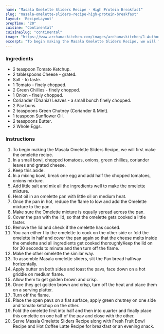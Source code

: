 ---
name: "Masala Omelette Sliders Recipe - High Protein Breakfast"
slug: "masala-omelette-sliders-recipe-high-protein-breakfast"
layout: 'RecipeLayout'
prepTime: "20"
cuisine: "Continental"
cuisineSlug: "continental"
image: "https://www.archanaskitchen.com/images/archanaskitchen/1-Author/sneha-archanaskitchen.com/Masala_Omelette_Sliders_Recipe_.jpg"
excerpt: "To begin making the Masala Omelette Sliders Recipe, we will first make the omelette recipe"
---

### Ingredients

- 2 teaspoon Tomato Ketchup.
- 2 tablespoons Cheese - grated.
- Salt - to taste.
- 1 Tomato - finely chopped.
- 2 Green Chillies - finely chopped.
- 1 Onion - finely chopped.
- Coriander (Dhania) Leaves - a small bunch finely chopped.
- 2 Pav buns.
- 2 teaspoons Green Chutney (Coriander & Mint).
- 1 teaspoon Sunflower Oil.
- 2 teaspoons Butter.
- 2 Whole Eggs.

### Instructions

1. To begin making the Masala Omelette Sliders Recipe, we will first make the omelette recipe.
1. In a small bowl, chopped tomatoes, onions, green chillies, coriander leaves and grated cheese.
1. Keep this aside.
1. In a mixing bowl, break one egg and add half the chopped tomatoes, onions mixture.
1. Add little salt and mix all the ingredients well to make the omelette mixture.
1. Heat oil in an omelette pan with little oil on medium heat.
1. Once the pan in hot, reduce the flame to low and add the Omelette mixture to the pan.
1. Make sure the Omelette mixture is equally spread across the pan.
1. Cover the pan with the lid, so that the omelette gets cooked a little faster.
1. Remove the lid and check if the omelette has cooked.
1. You can either flip the omelette to cook on the other side or fold the omelette in half and cover the pan again so that the cheese melts inside the omelette and all ingredients get cooked thoroughlyKeep the lid on for 30 seconds to minute and then turn off the flame.
1. Make the other omelette the similar way.
1. To assemble Masala omelette sliders, slit the Pav bread halfway horizontally.
1.  Apply butter on both sides and toast the pavs, face down on a hot griddle on medium flame.
1. Allow them to get golden brown and crisp.
1. Once they get golden brown and crisp, turn off the heat and place them on a serving platter.
1. Turn off the flame.
1. Place the open pavs on a flat surface, apply green chutney on one side and tomato ketchup on the other.
1. Fold the omelette first into half and then into quarter and finally place this omelette on one half of the pav and close with the other.
1. Serve Masala Omelette Sliders Recipe along with Fresh Fruit Bowl Recipe and Hot Coffee Latte Recipe for breakfast or an evening snack.

